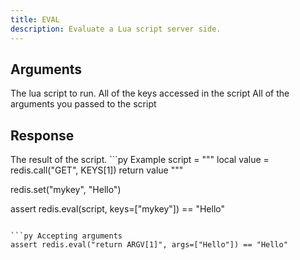 ```yaml
---
title: EVAL
description: Evaluate a Lua script server side.
---
```


## Arguments

<ParamField body="script" type="str" required>
  The lua script to run.
</ParamField>

<ParamField body="keys" type="List[str]" required>
  All of the keys accessed in the script
</ParamField>

<ParamField body="args" type="unknown[]" required>
  All of the arguments you passed to the script
</ParamField>

## Response

<ResponseField type="Any" required>
  The result of the script.
</ResponseField>

<RequestExample>
```py Example
script = """
local value = redis.call("GET", KEYS[1])
return value
"""

redis.set("mykey", "Hello")

assert redis.eval(script, keys=["mykey"]) == "Hello"
```

```py Accepting arguments
assert redis.eval("return ARGV[1]", args=["Hello"]) == "Hello"
```
</RequestExample>

